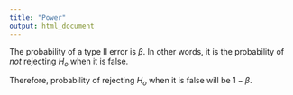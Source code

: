 ```yaml
---
title: "Power"
output: html_document
---
```


The probability of a type II error is $\beta$. In other words, it is the probability of *not* rejecting $H_o$ when it is false.

Therefore, probability of rejecting $H_o$ when it is false will be $1 - \beta$.